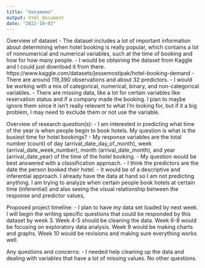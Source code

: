 ```yaml
---
title: "datamemo"
output: html_document
date: "2022-10-03"
---
```


Overview of dataset
- The dataset includes a lot of important information about determining when hotel booking is really popular, which contains a lot of nonnumerical and numerical variables, such at the time of booking and how for how many people. 
- I would be obtaining the dataset from Kaggle and I could just download it from there. https://www.kaggle.com/datasets/jessemostipak/hotel-booking-demand
- There are around 119,390 observations and about 32 predictors. 
- I would be working with a mix of categorical, numerical, binary, and non-categorical variables. 
- There are missing data, like a lot for certain variables like reservation status and if a company made the booking. I plan to maybe ignore them since it isn't really relevant to what I'm looking for, but if it a big problem, I may need to exclude them or not use the variable. 

Overview of research question(s):
- I am interested in predicting what time of the year is when people begin to book hotels. My question is what is the busiest time for hotel bookings?
- My response variables are the total number (count) of day (arrival_date_day_of_month), week (arrival_date_week_number), month (arrival_date_month), and year (arrival_date_year) of the time of the hotel booking. 
- My question would be best answered with a classification approach.
- I think the predictors are the date the person booked their hotel. 
- It would be of a descriptive and inferential approach. I already have the data at hand so I am not predicting anything. I am trying to analyze when certain people book hotels at certain time (inferential) and also seeing the visual relationship between the response and predictor values, 

Proposed project timeline:
- I plan to have my data set loaded by next week. I will begin the writing specific questions that could be responded by this dataset by week 3. Week 4-5 should be cleaning the data. Week 6-8 would be focusing on exploratory data analysis. Week 9 would be making charts and graphs. Week 10 would be revisions and making sure everything works well. 

Any questions and concerns:
- I needed help cleaning up the data and dealing with variables that have a lot of missing values. No other questions.
